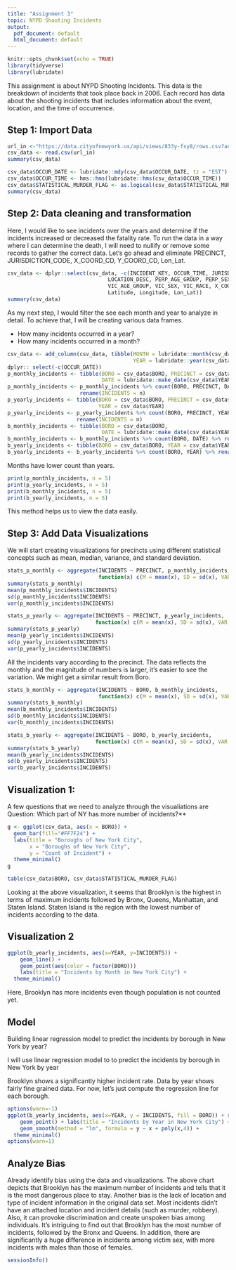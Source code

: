 ```yaml
---
title: "Assignment 3"
topic: NYPD Shooting Incidents
output:
  pdf_document: default
  html_document: default
---
```


```r
knitr::opts_chunk$set(echo = TRUE)
library(tidyverse)
library(lubridate)
```


This assignment is about NYPD Shooting Incidents. This data is the breakdown of incidents that took place back in 2006. Each record has data about the shooting incidents that includes information about the event, location, and the time of occurrence.

## Step 1: Import Data
```r
url_in <-"https://data.cityofnewyork.us/api/views/833y-fsy8/rows.csv?accessType=DOWNLOAD"
csv_data <- read.csv(url_in)
summary(csv_data)

csv_data$OCCUR_DATE <- lubridate::mdy(csv_data$OCCUR_DATE, tz = "EST")
csv_data$OCCUR_TIME <- hms::hms(lubridate::hms(csv_data$OCCUR_TIME))
csv_data$STATISTICAL_MURDER_FLAG <- as.logical(csv_data$STATISTICAL_MURDER_FLAG)
summary(csv_data)

```



## Step 2: Data cleaning and transformation

Here, I would like to see incidents over the years and determine if the incidents increased or decreased the fatality rate. To run the data in a way where I can determine the death, I will need to nullify or remove some records to gather the correct data. Let's go ahead and eliminate
PRECINCT, JURISDICTION_CODE, X_COORD_CD, Y_COORD_CD, Lon_Lat.

```r
csv_data <- dplyr::select(csv_data, -c(INCIDENT_KEY, OCCUR_TIME, JURISDICTION_CODE,
                                LOCATION_DESC, PERP_AGE_GROUP, PERP_SEX, PERP_RACE,
                                VIC_AGE_GROUP, VIC_SEX, VIC_RACE, X_COORD_CD, Y_COORD_CD,
                                Latitude, Longitude, Lon_Lat))
summary(csv_data)
```

As my next step, I would filter the see each month and year to analyze in detail. To achieve that, I will be creating various data frames.

- How many incidents occurred in a year?
- How many incidents occurred in a month?

```r

csv_data <- add_column(csv_data, tibble(MONTH = lubridate::month(csv_data$OCCUR_DATE),
                                        YEAR = lubridate::year(csv_data$OCCUR_DATE))) %>%
dplyr:: select(-c(OCCUR_DATE))
p_monthly_incidents <- tibble(BORO = csv_data$BORO, PRECINCT = csv_data$PRECINCT,
                              DATE = lubridate::make_date(csv_data$YEAR, csv_data$MONTH))
p_monthly_incidents <- p_monthly_incidents %>% count(BORO, PRECINCT, DATE) %>%
                       rename(INCIDENTS = n)
p_yearly_incidents <- tibble(BORO = csv_data$BORO, PRECINCT = csv_data$PRECINCT,
                             YEAR = csv_data$YEAR)
p_yearly_incidents <- p_yearly_incidents %>% count(BORO, PRECINCT, YEAR) %>%
                      rename(INCIDENTS = n)
b_monthly_incidents <- tibble(BORO = csv_data$BORO,
                              DATE = lubridate::make_date(csv_data$YEAR, csv_data$MONTH))
b_monthly_incidents <- b_monthly_incidents %>% count(BORO, DATE) %>% rename(INCIDENTS = n)
b_yearly_incidents <- tibble(BORO = csv_data$BORO, YEAR = csv_data$YEAR)
b_yearly_incidents <- b_yearly_incidents %>% count(BORO, YEAR) %>% rename(INCIDENTS = n)
```

Months have lower count than years.

```r
print(p_monthly_incidents, n = 5)
print(p_yearly_incidents, n = 5)
print(b_monthly_incidents, n = 5)
print(b_yearly_incidents, n = 5)
```

This method helps us to view the data easily.


## Step 3: Add Data Visualizations

We will start creating visualizations for precincts using different statistical concepts such as mean, median, variance, and standard deviation. 

```r
stats_p_monthly <- aggregate(INCIDENTS ~ PRECINCT, p_monthly_incidents,
                             function(x) c(M = mean(x), SD = sd(x), VAR = var(x)))
summary(stats_p_monthly)
mean(p_monthly_incidents$INCIDENTS)
sd(p_monthly_incidents$INCIDENTS)
var(p_monthly_incidents$INCIDENTS)

stats_p_yearly <- aggregate(INCIDENTS ~ PRECINCT, p_yearly_incidents,
                            function(x) c(M = mean(x), SD = sd(x), VAR = var(x)))
summary(stats_p_yearly)
mean(p_yearly_incidents$INCIDENTS)
sd(p_yearly_incidents$INCIDENTS)
var(p_yearly_incidents$INCIDENTS)
```

All the incidents vary according to the precinct. The data reflects the monthly and the magnitude of numbers is larger, it’s easier to see the variation. We might get a similar result from Boro.

```r
stats_b_monthly <- aggregate(INCIDENTS ~ BORO, b_monthly_incidents,
                             function(x) c(M = mean(x), SD = sd(x), VAR = var(x)))
summary(stats_b_monthly)
mean(b_monthly_incidents$INCIDENTS)
sd(b_monthly_incidents$INCIDENTS)
var(b_monthly_incidents$INCIDENTS)

stats_b_yearly <- aggregate(INCIDENTS ~ BORO, b_yearly_incidents,
                            function(x) c(M = mean(x), SD = sd(x), VAR = var(x)))
summary(stats_b_yearly)
mean(b_yearly_incidents$INCIDENTS)
sd(b_yearly_incidents$INCIDENTS)
var(b_yearly_incidents$INCIDENTS)
```

## Visualization 1: 
A few questions that we need to analyze through the visualiations are
Question: Which part of NY has more number of incidents?**

```r
g <- ggplot(csv_data, aes(x = BORO)) +
  geom_bar(fill="#FF7F24") + 
  labs(title = "Boroughs of New York City",
       x = "Boroughs of New York City",
       y = "Count of Incident") +
  theme_minimal() 
g
``` 

```r
table(csv_data$BORO, csv_data$STATISTICAL_MURDER_FLAG)
```


Looking at the above visualization, it seems that Brooklyn is the highest in terms of maximum incidents followed by Bronx, Queens, Manhattan, and Staten Island. Staten Island is the region with the lowest number of incidents according to the data.

## Visualization 2

```r
ggplot(b_yearly_incidents, aes(x=YEAR, y=INCIDENTS)) +
    geom_line() +
    geom_point(aes(color = factor(BORO)))
    labs(title = "Incidents by Month in New York City") +
  theme_minimal()
```

Here, Brooklyn has more incidents even though population is not counted yet.

## Model

Building linear regression model to predict the incidents by borough in New York by year?

I will use linear regression model to to predict the incidents by borough in New York by year

Brooklyn shows a significantly higher incident rate. Data by year shows fairly fine grained data. For now, let’s just compute the regression line for each borough.


```r
options(warn=-1)
ggplot(b_yearly_incidents, aes(x=YEAR, y = INCIDENTS, fill = BORO)) + scale_fill_brewer(palette="Spectral") +
    geom_point() + labs(title = "Incidents by Year in New York City") +
    geom_smooth(method = "lm", formula = y ~ x + poly(x,4)) +
  theme_minimal()
options(warn=1)

```

## Analyze Bias


Already identify bias using the data and visualizations. The above chart depicts that Brooklyn has the maximum number of incidents and tells that it is the most dangerous place to stay. 
Another bias is the lack of location and type of incident information in the original data set. Most incidents didn’t have an attached location and incident details (such as murder, robbery). Also, it can provoke discrimination and create unspoken bias among individuals. It's intriguing to find out that Brooklyn has the most number of incidents, followed by the Bronx and Queens. In addition, there are significantly a huge difference in incidents among victim sex, with more incidents with males than those of females. 

```r
sessionInfo()
```










